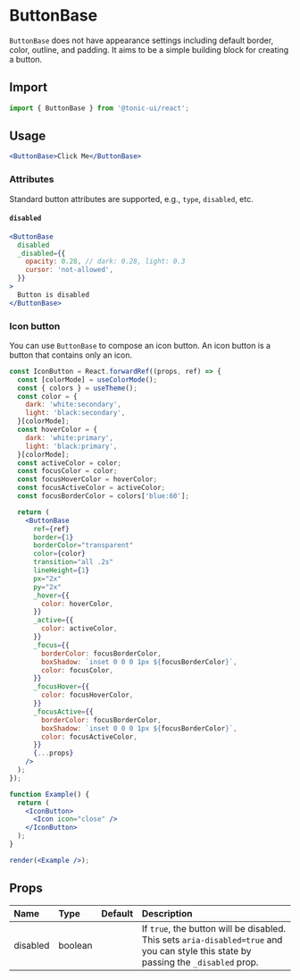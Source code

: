 # ButtonBase

`ButtonBase` does not have appearance settings including default border, color, outline, and padding. It aims to be a simple building block for creating a button.

## Import

```js
import { ButtonBase } from '@tonic-ui/react';
```

## Usage

```jsx
<ButtonBase>Click Me</ButtonBase>
```

### Attributes

Standard button attributes are supported, e.g., `type`, `disabled`, etc.

#### `disabled`

```jsx
<ButtonBase
  disabled
  _disabled={{
    opacity: 0.28, // dark: 0.28, light: 0.3
    cursor: 'not-allowed',
  }}
>
  Button is disabled
</ButtonBase>
```

### Icon button

You can use `ButtonBase` to compose an icon button. An icon button is a button that contains only an icon.

```jsx noInline
const IconButton = React.forwardRef((props, ref) => {
  const [colorMode] = useColorMode();
  const { colors } = useTheme();
  const color = {
    dark: 'white:secondary',
    light: 'black:secondary',
  }[colorMode];
  const hoverColor = {
    dark: 'white:primary',
    light: 'black:primary',
  }[colorMode];
  const activeColor = color;
  const focusColor = color;
  const focusHoverColor = hoverColor;
  const focusActiveColor = activeColor;
  const focusBorderColor = colors['blue:60'];

  return (
    <ButtonBase
      ref={ref}
      border={1}
      borderColor="transparent"
      color={color}
      transition="all .2s"
      lineHeight={1}
      px="2x"
      py="2x"
      _hover={{
        color: hoverColor,
      }}
      _active={{
        color: activeColor,
      }}
      _focus={{
        borderColor: focusBorderColor,
        boxShadow: `inset 0 0 0 1px ${focusBorderColor}`,
        color: focusColor,
      }}
      _focusHover={{
        color: focusHoverColor,
      }}
      _focusActive={{
        borderColor: focusBorderColor,
        boxShadow: `inset 0 0 0 1px ${focusBorderColor}`,
        color: focusActiveColor,
      }}
      {...props}
    />
  );
});

function Example() {
  return (
    <IconButton>
      <Icon icon="close" />
    </IconButton>
  );
}

render(<Example />);
```

## Props

| Name | Type | Default | Description |
| :--- | :--- | :------ | :---------- |
| disabled | boolean | | If `true`, the button will be disabled. This sets `aria-disabled=true` and you can style this state by passing the `_disabled` prop. |
